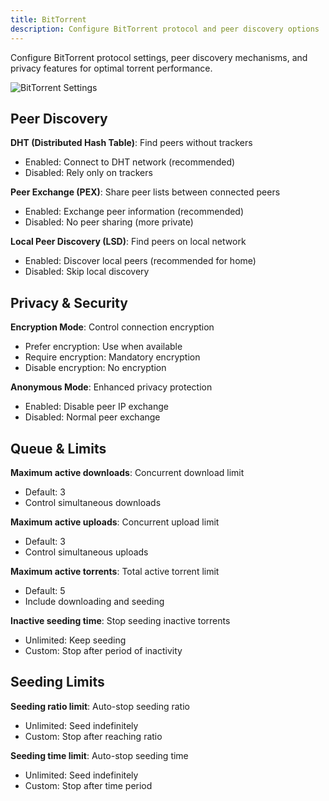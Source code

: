 ```yaml
---
title: BitTorrent
description: Configure BitTorrent protocol and peer discovery options
---
```


Configure BitTorrent protocol settings, peer discovery mechanisms, and privacy features for optimal torrent performance.

![BitTorrent Settings](/screenshots/TorrentVibeScreenshot_BitTorrentSettings.png)

## Peer Discovery

**DHT (Distributed Hash Table)**: Find peers without trackers
- Enabled: Connect to DHT network (recommended)
- Disabled: Rely only on trackers

**Peer Exchange (PEX)**: Share peer lists between connected peers
- Enabled: Exchange peer information (recommended)
- Disabled: No peer sharing (more private)

**Local Peer Discovery (LSD)**: Find peers on local network
- Enabled: Discover local peers (recommended for home)
- Disabled: Skip local discovery

## Privacy & Security

**Encryption Mode**: Control connection encryption
- Prefer encryption: Use when available
- Require encryption: Mandatory encryption
- Disable encryption: No encryption

**Anonymous Mode**: Enhanced privacy protection
- Enabled: Disable peer IP exchange
- Disabled: Normal peer exchange

## Queue & Limits

**Maximum active downloads**: Concurrent download limit
- Default: 3
- Control simultaneous downloads

**Maximum active uploads**: Concurrent upload limit
- Default: 3
- Control simultaneous uploads

**Maximum active torrents**: Total active torrent limit
- Default: 5
- Include downloading and seeding

**Inactive seeding time**: Stop seeding inactive torrents
- Unlimited: Keep seeding
- Custom: Stop after period of inactivity

## Seeding Limits

**Seeding ratio limit**: Auto-stop seeding ratio
- Unlimited: Seed indefinitely
- Custom: Stop after reaching ratio

**Seeding time limit**: Auto-stop seeding time
- Unlimited: Seed indefinitely
- Custom: Stop after time period